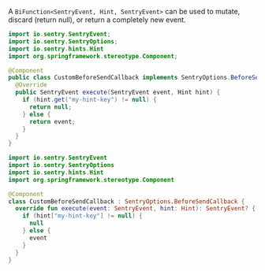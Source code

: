 A `BiFunction<SentryEvent, Hint, SentryEvent>` can be used to mutate, discard (return null), or return a completely new event.

```java
import io.sentry.SentryEvent;
import io.sentry.SentryOptions;
import io.sentry.hints.Hint
import org.springframework.stereotype.Component;

@Component
public class CustomBeforeSendCallback implements SentryOptions.BeforeSendCallback {
  @Override
  public SentryEvent execute(SentryEvent event, Hint hint) {
    if (hint.get("my-hint-key") != null) {
      return null;
    } else {
      return event;
    }
  }
}
```

```kotlin
import io.sentry.SentryEvent
import io.sentry.SentryOptions
import io.sentry.hints.Hint
import org.springframework.stereotype.Component

@Component
class CustomBeforeSendCallback : SentryOptions.BeforeSendCallback {
  override fun execute(event: SentryEvent, hint: Hint): SentryEvent? {
    if (hint["my-hint-key"] != null) {
      null
    } else {
      event
    }
  }
}
```
